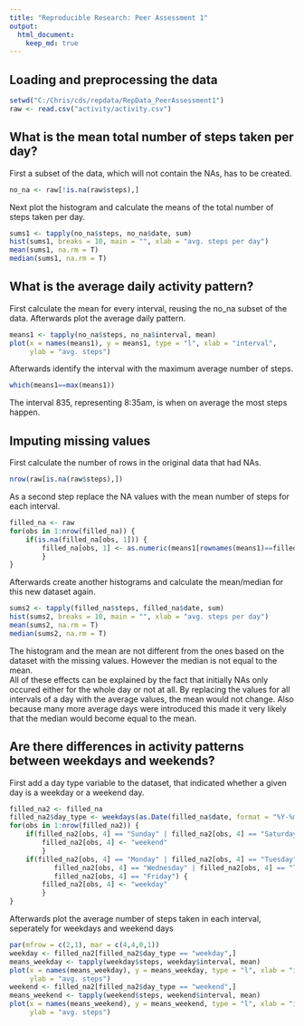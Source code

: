 ```yaml
---
title: "Reproducible Research: Peer Assessment 1"
output: 
  html_document:
    keep_md: true
---
```



## Loading and preprocessing the data

```r
setwd("C:/Chris/cds/repdata/RepData_PeerAssessment1")
raw <- read.csv("activity/activity.csv")
```


## What is the mean total number of steps taken per day?

First a subset of the data, which will not contain the NAs, has to be created.

```r
no_na <- raw[!is.na(raw$steps),]
```

Next plot the histogram and calculate the means of the total number of steps 
taken per day.
```r
sums1 <- tapply(no_na$steps, no_na$date, sum)
hist(sums1, breaks = 10, main = "", xlab = "avg. steps per day")
mean(sums1, na.rm = T)
median(sums1, na.rm = T)
```

## What is the average daily activity pattern?

First calculate the mean for every interval, reusing the no_na subset of the 
data. Afterwards plot the average daily pattern.

```r
means1 <- tapply(no_na$steps, no_na$interval, mean)
plot(x = names(means1), y = means1, type = "l", xlab = "interval", 
     ylab = "avg. steps")
```

Afterwards identify the interval with the maximum average number of steps.
```r
which(means1==max(means1))
```

The interval 835, representing 8:35am, is when on average the most steps happen.

## Imputing missing values


First calculate the number of rows in the original data that had NAs.
```r
nrow(raw[is.na(raw$steps),])
```

As a second step replace the NA values with the mean number of steps for each
interval.

```r
filled_na <- raw
for(obs in 1:nrow(filled_na)) {
    if(is.na(filled_na[obs, 1])) {
        filled_na[obs, 1] <- as.numeric(means1[rownames(means1)==filled_na[obs, 3]])
        }
}
```

Afterwards create another histograms and calculate the mean/median for this new
dataset again.

```r
sums2 <- tapply(filled_na$steps, filled_na$date, sum)
hist(sums2, breaks = 10, main = "", xlab = "avg. steps per day")
mean(sums2, na.rm = T)
median(sums2, na.rm = T)
```

The histogram and the mean are not different from the ones based on the dataset
with the missing values. However the median is not equal to the mean.  
All of these effects can be explained by the fact that initially NAs only
occured either for the whole day or not at all. By replacing the values for all
intervals of a day with the average values, the mean would not change. Also 
because many more average days were introduced this made it very likely that
the median would become equal to the mean.


## Are there differences in activity patterns between weekdays and weekends?

First add a day type variable to the dataset, that indicated whether a given 
day is a weekday or a weekend day.

```r
filled_na2 <- filled_na
filled_na2$day_type <- weekdays(as.Date(filled_na$date, format = "%Y-%m-%d"))
for(obs in 1:nrow(filled_na2)) {
    if(filled_na2[obs, 4] == "Sunday" | filled_na2[obs, 4] == "Saturday") {
        filled_na2[obs, 4] <- "weekend"
        }
    if(filled_na2[obs, 4] == "Monday" | filled_na2[obs, 4] == "Tuesday" | 
           filled_na2[obs, 4] == "Wednesday" | filled_na2[obs, 4] == "Thursday" | 
           filled_na2[obs, 4] == "Friday") {
        filled_na2[obs, 4] <- "weekday"
        }
}
```

Afterwards plot the average number of steps taken in each interval, seperately 
for weekdays and weekend days
```r
par(mfrow = c(2,1), mar = c(4,4,0,1))
weekday <- filled_na2[filled_na2$day_type == "weekday",]
means_weekday <- tapply(weekday$steps, weekday$interval, mean)
plot(x = names(means_weekday), y = means_weekday, type = "l", xlab = "interval", 
     ylab = "avg. steps")
weekend <- filled_na2[filled_na2$day_type == "weekend",]
means_weekend <- tapply(weekend$steps, weekend$interval, mean)
plot(x = names(means_weekend), y = means_weekend, type = "l", xlab = "interval", 
     ylab = "avg. steps")
```